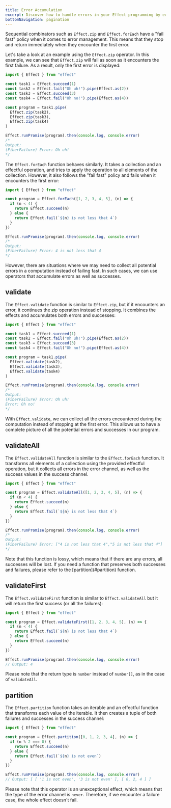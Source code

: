 ```yaml
---
title: Error Accumulation
excerpt: Discover how to handle errors in your Effect programming by exploring sequential combinators, such as `Effect.zip` and `Effect.forEach`. Learn about the "fail fast" policy and explore alternative approaches for error accumulation using functions like `Effect.validate`, `Effect.validateAll`, `Effect.validateFirst`, and `Effect.partition`.
bottomNavigation: pagination
---
```


Sequential combinators such as `Effect.zip` and `Effect.forEach` have a "fail fast" policy when it comes to error management. This means that they stop and return immediately when they encounter the first error.

Let's take a look at an example using the `Effect.zip` operator. In this example, we can see that `Effect.zip` will fail as soon as it encounters the first failure. As a result, only the first error is displayed:

```ts twoslash
import { Effect } from "effect"

const task1 = Effect.succeed(1)
const task2 = Effect.fail("Oh uh!").pipe(Effect.as(2))
const task3 = Effect.succeed(3)
const task4 = Effect.fail("Oh no!").pipe(Effect.as(4))

const program = task1.pipe(
  Effect.zip(task2),
  Effect.zip(task3),
  Effect.zip(task4)
)

Effect.runPromise(program).then(console.log, console.error)
/*
Output:
(FiberFailure) Error: Oh uh!
*/
```

The `Effect.forEach` function behaves similarly. It takes a collection and an effectful operation, and tries to apply the operation to all elements of the collection. However, it also follows the "fail fast" policy and fails when it encounters the first error:

```ts twoslash
import { Effect } from "effect"

const program = Effect.forEach([1, 2, 3, 4, 5], (n) => {
  if (n < 4) {
    return Effect.succeed(n)
  } else {
    return Effect.fail(`${n} is not less that 4`)
  }
})

Effect.runPromise(program).then(console.log, console.error)
/*
Output:
(FiberFailure) Error: 4 is not less that 4
*/
```

However, there are situations where we may need to collect all potential errors in a computation instead of failing fast. In such cases, we can use operators that accumulate errors as well as successes.

## validate

The `Effect.validate` function is similar to `Effect.zip`, but if it encounters an error, it continues the zip operation instead of stopping. It combines the effects and accumulates both errors and successes:

```ts twoslash
import { Effect } from "effect"

const task1 = Effect.succeed(1)
const task2 = Effect.fail("Oh uh!").pipe(Effect.as(2))
const task3 = Effect.succeed(3)
const task4 = Effect.fail("Oh no!").pipe(Effect.as(4))

const program = task1.pipe(
  Effect.validate(task2),
  Effect.validate(task3),
  Effect.validate(task4)
)

Effect.runPromise(program).then(console.log, console.error)
/*
Output:
(FiberFailure) Error: Oh uh!
Error: Oh no!
*/
```

With `Effect.validate`, we can collect all the errors encountered during the computation instead of stopping at the first error. This allows us to have a complete picture of all the potential errors and successes in our program.

## validateAll

The `Effect.validateAll` function is similar to the `Effect.forEach` function. It transforms all elements of a collection using the provided effectful operation, but it collects all errors in the error channel, as well as the success values in the success channel.

```ts twoslash
import { Effect } from "effect"

const program = Effect.validateAll([1, 2, 3, 4, 5], (n) => {
  if (n < 4) {
    return Effect.succeed(n)
  } else {
    return Effect.fail(`${n} is not less that 4`)
  }
})

Effect.runPromise(program).then(console.log, console.error)
/*
Output:
(FiberFailure) Error: ["4 is not less that 4","5 is not less that 4"]
*/
```

<Warning>
  Note that this function is lossy, which means that if there are any errors,
  all successes will be lost. If you need a function that preserves both
  successes and failures, please refer to the [partition](#partition)
  function.
</Warning>

## validateFirst

The `Effect.validateFirst` function is similar to `Effect.validateAll` but it will return the first success (or all the failures):

```ts twoslash
import { Effect } from "effect"

const program = Effect.validateFirst([1, 2, 3, 4, 5], (n) => {
  if (n < 4) {
    return Effect.fail(`${n} is not less that 4`)
  } else {
    return Effect.succeed(n)
  }
})

Effect.runPromise(program).then(console.log, console.error)
// Output: 4
```

Please note that the return type is `number` instead of `number[]`, as in the case of `validateAll`.

## partition

The `Effect.partition` function takes an iterable and an effectful function that transforms each value of the iterable. It then creates a tuple of both failures and successes in the success channel:

```ts twoslash
import { Effect } from "effect"

const program = Effect.partition([0, 1, 2, 3, 4], (n) => {
  if (n % 2 === 0) {
    return Effect.succeed(n)
  } else {
    return Effect.fail(`${n} is not even`)
  }
})

Effect.runPromise(program).then(console.log, console.error)
// Output: [ [ '1 is not even', '3 is not even' ], [ 0, 2, 4 ] ]
```

Please note that this operator is an unexceptional effect, which means that the type of the error channel is `never`. Therefore, if we encounter a failure case, the whole effect doesn't fail.
